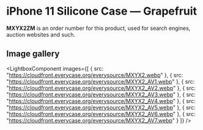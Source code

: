 
# iPhone 11 Silicone Case — Grapefruit

<Callout type='info' emoji='👉🏻'>**MXYX2ZM** is an order number for this product, used for search engines, auction websites and such.</Callout>

## Image gallery

<LightboxComponent
    images={[
      {
        src: "https://cloudfront.everycase.org/everysource/MXYX2.webp"
      },
      {
        src: "https://cloudfront.everycase.org/everysource/MXYX2_AV1.webp"
      },
      {
        src: "https://cloudfront.everycase.org/everysource/MXYX2_AV2.webp"
      },
      {
        src: "https://cloudfront.everycase.org/everysource/MXYX2_AV3.webp"
      },
      {
        src: "https://cloudfront.everycase.org/everysource/MXYX2_AV4.webp"
      },
      {
        src: "https://cloudfront.everycase.org/everysource/MXYX2_AV5.webp"
      },
      {
        src: "https://cloudfront.everycase.org/everysource/MXYX2_AV6.webp"
      },
      {
        src: "https://cloudfront.everycase.org/everysource/MXYX2_AV7.webp"
      }
    ]}
  />
